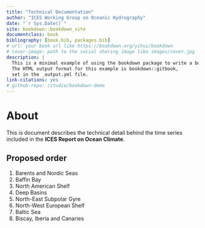 ```yaml
--- 
title: "Technical Documentation"
author: "ICES Working Group on Oceanic Hydrography"
date: "`r Sys.Date()`"
site: bookdown::bookdown_site
documentclass: book
bibliography: [book.bib, packages.bib]
# url: your book url like https://bookdown.org/yihui/bookdown
# cover-image: path to the social sharing image like images/cover.jpg
description: |
  This is a minimal example of using the bookdown package to write a book.
  The HTML output format for this example is bookdown::gitbook,
  set in the _output.yml file.
link-citations: yes
# github-repo: rstudio/bookdown-demo
---
```


# About {-}

This is document describes the technical detail behind the time series included in the **ICES Report on Ocean Climate**. 


## Proposed order {-}
1. Barents and Nordic Seas
2. Baffin Bay
3. North American Shelf
4. Deep Basins
5. North-East Subpolar Gyre
6. North-West European Shelf
7. Baltic Sea
8. Biscay, Iberia and Canaries
